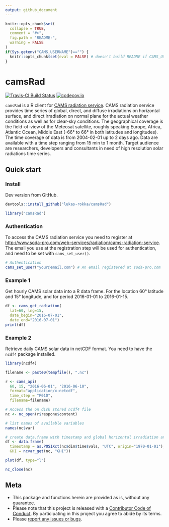 ```yaml
---
output: github_document
---
```


<!-- README.md is generated from README.Rmd. Please edit that file -->

```r
knitr::opts_chunk$set(
  collapse = TRUE,
  comment = "#>",
  fig.path = "README-",
  warning = FALSE
)
if(Sys.getenv("CAMS_USERNAME")=="") {
  knitr::opts_chunk$set(eval = FALSE) # doesn't build README if CAMS_USERNAME is not set
}
```

camsRad
=======

[![Travis-CI Build Status](https://travis-ci.org/lukas-rokka/camsRad.svg?branch=master)](https://travis-ci.org/lukas-rokka/camsRad)
[![codecov.io](https://codecov.io/github/lukas-rokka/camsRad/coverage.svg?branch=master)](https://codecov.io/github/lukas-rokka/camsRad?branch=master)


`camsRad` is a R client for [CAMS radiation service](http://www.soda-pro.com/web-services/radiation/cams-radiation-service). CAMS radiation service provides time series of global, direct, and diffuse irradiations on horizontal surface, and direct irradiation on normal plane for the actual weather conditions as well as for clear-sky conditions. The geographical coverage is the field-of-view of the Meteosat satellite, roughly speaking Europe, Africa, Atlantic Ocean, Middle East (-66° to 66° in both latitudes and longitudes). The time coverage of data is from 2004-02-01 up to 2 days ago. Data are available with a time step ranging from 15 min to 1 month. Target audience are researchers, developers and consultants in need of high resolution solar radiations time series. 

## Quick start

### Install

Dev version from GitHub.

```r
devtools::install_github("lukas-rokka/camsRad")
```

```r
library("camsRad")
```

### Authentication

To access the CAMS radiation service you need to register at [http://www.soda-pro.com/web-services/radiation/cams-radiation-service](http://www.soda-pro.com/web-services/radiation/cams-radiation-service). The email you use at the registration step will be used for authentication, and need to be set with  `cams_set_user()`.

```r
# Authentication
cams_set_user("your@email.com") # An email registered at soda-pro.com
```


### Example 1

Get hourly CAMS solar data into a R data frame. For the location 60° latitude and 15° longitude, and for period 2016-01-01 to 2016-01-15.
```r

df <- cams_get_radiation(
  lat=60, lng=15, 
  date_begin="2016-07-01", 
  date_end="2016-07-01")
print(df)
```

### Example 2
Retrieve daily CAMS solar data in netCDF format. You need to have the `ncdf4` package installed.
```r
library(ncdf4)

filename <- paste0(tempfile(), ".nc")

r <- cams_api(
  60, 15, "2016-06-01", "2016-06-10", 
  format="application/x-netcdf",
  time_step = "P01D",
  filename=filename)

# Access the on disk stored ncdf4 file 
nc <- nc_open(r$respone$content)

# list names of available variables
names(nc$var)

# create data.frame with timestamp and global horizontal irradiation and plot it
df <- data.frame(
  timestamp = as.POSIXct(nc$dim$time$vals, "UTC", origin="1970-01-01"),
  GHI = ncvar_get(nc, "GHI"))

plot(df, type="l")

nc_close(nc)
```

## Meta

* This package and functions herein are provided as is, without any guarantee.
* Please note that this project is released with a [Contributor Code of Conduct](CONDUCT.md). By participating in this project you agree to abide by its terms.
* Please [report any issues or bugs](https://github.com/lukas-rokka/camsRad/issues).
